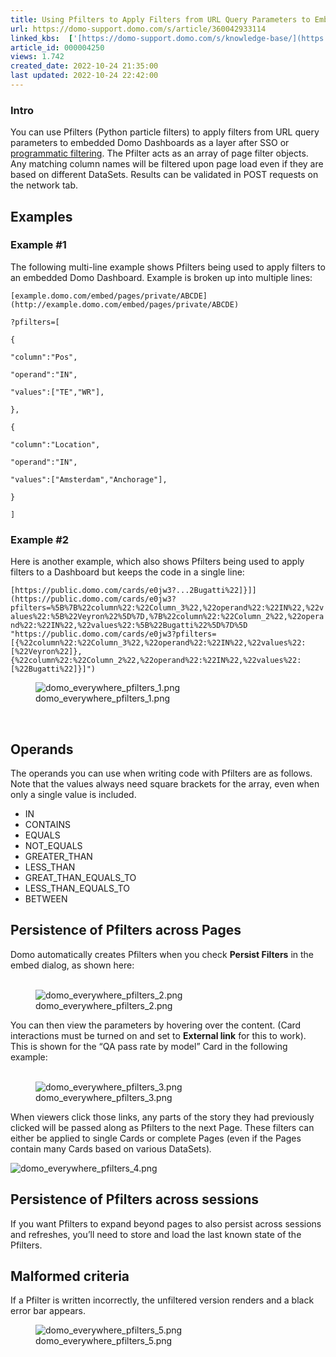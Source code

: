 ```yaml
---
title: Using Pfilters to Apply Filters from URL Query Parameters to Embedded Dashboards
url: https://domo-support.domo.com/s/article/360042933114
linked_kbs:  ['[https://domo-support.domo.com/s/knowledge-base/](https://domo-support.domo.com/s/knowledge-base/)', '[https://domo-support.domo.com/s/](https://domo-support.domo.com/s/)', '[https://domo-support.domo.com/s/topic/0TO5w000000ZamqGAC](https://domo-support.domo.com/s/topic/0TO5w000000ZamqGAC)', '[https://domo-support.domo.com/s/topic/0TO5w000000ZanbGAC](https://domo-support.domo.com/s/topic/0TO5w000000ZanbGAC)', '[https://domo-support.domo.com/s/article/360042933134](https://domo-support.domo.com/s/article/360042933134)', '[https://domo-support.domo.com/s/article/360042933114](https://domo-support.domo.com/s/article/360042933114)', '[https://domo-support.domo.com/s/topic/0TO5w000000ZanbGAC/domo-everywhere](https://domo-support.domo.com/s/topic/0TO5w000000ZanbGAC/domo-everywhere)', '[https://domo-support.domo.com/s/article/360043429933](https://domo-support.domo.com/s/article/360043429933)', '[https://domo-support.domo.com/s/article/360043429953](https://domo-support.domo.com/s/article/360043429953)', '[https://domo-support.domo.com/s/article/360042925494](https://domo-support.domo.com/s/article/360042925494)', '[https://domo-support.domo.com/s/article/360043429913](https://domo-support.domo.com/s/article/360043429913)', '[https://domo-support.domo.com/s/article/4408174643607](https://domo-support.domo.com/s/article/4408174643607)', '[https://domo-support.domo.com/s/login/](https://domo-support.domo.com/s/login/)']
article_id: 000004250
views: 1.742
created_date: 2022-10-24 21:35:00
last updated: 2022-10-24 22:42:00
---
```




### Intro


You can use Pfilters (Python particle filters) to apply filters from URL query parameters to embedded Domo Dashboards as a layer after SSO or [programmatic filtering](/s/article/360042933134 "Using Programmatic Filters with Domo Embed (BETA)"). The Pfilter acts as an array of page filter objects. Any matching column names will be filtered upon page load even if they are based on different DataSets. Results can be validated in POST requests on the network tab. 


Examples
--------


### Example #1


The following multi-line example shows Pfilters being used to apply filters to an embedded Domo Dashboard. Example is broken up into multiple lines:


`[example.domo.com/embed/pages/private/ABCDE](http://example.domo.com/embed/pages/private/ABCDE)`


`?pfilters=[`


`{`


`"column":"Pos",`


`"operand":"IN",`


`"values":["TE","WR"],`


`},`


`{`


`"column":"Location",`


`"operand":"IN",`


`"values":["Amsterdam","Anchorage"],`


`}`


`]`


### Example #2


Here is another example, which also shows Pfilters being used to apply filters to a Dashboard but keeps the code in a single line:


`[https://public.domo.com/cards/e0jw3?...2Bugatti%22]}]](https://public.domo.com/cards/e0jw3?pfilters=%5B%7B%22column%22:%22Column_3%22,%22operand%22:%22IN%22,%22values%22:%5B%22Veyron%22%5D%7D,%7B%22column%22:%22Column_2%22,%22operand%22:%22IN%22,%22values%22:%5B%22Bugatti%22%5D%7D%5D "https://public.domo.com/cards/e0jw3?pfilters=[{%22column%22:%22Column_3%22,%22operand%22:%22IN%22,%22values%22:[%22Veyron%22]},{%22column%22:%22Column_2%22,%22operand%22:%22IN%22,%22values%22:[%22Bugatti%22]}]")`


![domo_everywhere_pfilters_1.png](domo_everywhere_pfilters_1.png)


  


Operands
--------


The operands you can use when writing code with Pfilters are as follows. Note that the values always need square brackets for the array, even when only a single value is included.  


* IN
* CONTAINS
* EQUALS
* NOT\_EQUALS
* GREATER\_THAN
* LESS\_THAN
* GREAT\_THAN\_EQUALS\_TO
* LESS\_THAN\_EQUALS\_TO
* BETWEEN


Persistence of Pfilters across Pages
------------------------------------


Domo automatically creates Pfilters when you check **Persist Filters** in the embed dialog, as shown here:  
 


![domo_everywhere_pfilters_2.png](domo_everywhere_pfilters_2.png)


  
You can then view the parameters by hovering over the content. (Card interactions must be turned on and set to **External link** for this to work). This is shown for the "QA pass rate by model" Card in the following example:  
 


![domo_everywhere_pfilters_3.png](domo_everywhere_pfilters_3.png)


When viewers click those links, any parts of the story they had previously clicked will be passed along as Pfilters to the next Page. These filters can either be applied to single Cards or complete Pages (even if the Pages contain many Cards based on various DataSets)*.*


![domo_everywhere_pfilters_4.png](domo_everywhere_pfilters_4.png)        



Persistence of Pfilters across sessions
---------------------------------------


If you want Pfilters to expand beyond pages to also persist across sessions and refreshes, you'll need to store and load the last known state of the Pfilters. 


Malformed criteria
------------------


If a Pfilter is written incorrectly, the unfiltered version renders and a black error bar appears.


![domo_everywhere_pfilters_5.png](domo_everywhere_pfilters_5.png)

